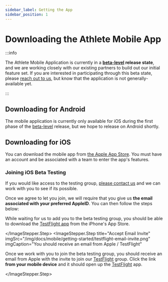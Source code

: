 ```yaml
---
sidebar_label: Getting the App
sidebar_position: 1
---
```



# Downloading the Athlete Mobile App

:::info

The Athlete Mobile Application is currently in a **[beta-level][beta] release state**, and we are
working closely with our existing partners to build out our initial feature set. If you are interested
in participating through this beta state, please [reach out to us][contact],
but know that the application is not generally-available yet.

:::

## Downloading for Android

The mobile application is currently only available for iOS during the first phase of the 
[beta-level][beta] release, but we hope to release on Android shortly.

## Downloading for iOS

You can download the mobile app from [the Apple App Store](https://apps.apple.com/us/app/rise-nutrition-athletes/id1586753485).
You must have an account and be associated with a team to enter the app's features.

### Joining iOS Beta Testing

If you would like access to the testing group, [please contact us][contact] and we
can work with you to see if its possible.

Once we agree to let you join, we will require that you give us **the email associated with your
preferred AppleID**. You can then follow the steps below:

<ImageStepper>
  <ImageStepper.Step
    title="Download TestFlight"
    imgSrc="/img/docs/mobile/getting-started/testflight-app-ios.png"
    imgCaption="Download the TestFlight app from the AppStore"
  >

While waiting for us to add you to the beta testing group, you should be able to
download the [TestFlight app][testflight] from the iPhone's App Store.

  </ImageStepper.Step>
  <ImageStepper.Step
    title="Accept Email Invite"
    imgSrc="/img/docs/mobile/getting-started/testflight-email-invite.png"
    imgCaption="You should receive an email from Apple / TestFlight"
  >

Once we work with you to join the beta testing group, you should receive an email
from Apple with the invite to join our [TestFlight][testflight] group. Click the
link **from your mobile device** and it should open up the [TestFlight][testflight]
app.

  </ImageStepper.Step>
</ImageStepper>


[beta]: https://en.wikipedia.org/wiki/Software_release_life_cycle#Beta
[contact]: /docs#feedback--assistance
[testflight]: https://apps.apple.com/us/app/testflight/id899247664